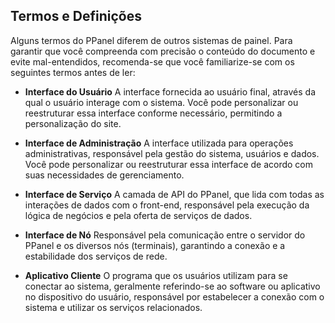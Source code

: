 ## Termos e Definições

Alguns termos do PPanel diferem de outros sistemas de painel. Para garantir que você compreenda com precisão o conteúdo do documento e evite mal-entendidos, recomenda-se que você familiarize-se com os seguintes termos antes de ler:

- **Interface do Usuário**
  A interface fornecida ao usuário final, através da qual o usuário interage com o sistema. Você pode personalizar ou reestruturar essa interface conforme necessário, permitindo a personalização do site.

- **Interface de Administração**
  A interface utilizada para operações administrativas, responsável pela gestão do sistema, usuários e dados. Você pode personalizar ou reestruturar essa interface de acordo com suas necessidades de gerenciamento.

- **Interface de Serviço**
  A camada de API do PPanel, que lida com todas as interações de dados com o front-end, responsável pela execução da lógica de negócios e pela oferta de serviços de dados.

- **Interface de Nó**
  Responsável pela comunicação entre o servidor do PPanel e os diversos nós (terminais), garantindo a conexão e a estabilidade dos serviços de rede.

- **Aplicativo Cliente**
  O programa que os usuários utilizam para se conectar ao sistema, geralmente referindo-se ao software ou aplicativo no dispositivo do usuário, responsável por estabelecer a conexão com o sistema e utilizar os serviços relacionados.


<Giscus />
